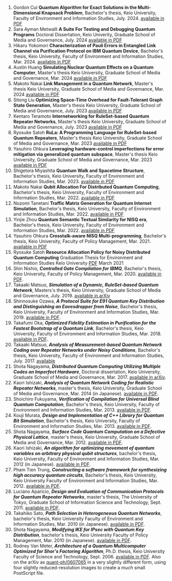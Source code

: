 1. Gordon Cui
   **Quantum Algorithm for Exact Solutions in the Multi-Dimensional Knapsack Problem**,
   Bachelor's thesis, Keio University, Faculty of Environment and Information Studies, July. 2024.
   [available in PDF](publications/syui_thesis.pdf)
1. Sara Ayman Metwalli
   **A Suite For Testing and Debugging Quantum Programs**
   Doctoral Dissertation, Keio Univerity, Graduate School of Media and Governance, July. 2024
   [available in PDF](publications/thesis_sara_arvix.pdf)
1. Hikaru Yokomori
   **Characterization of Pauli Errors in Entangled Link Channel via Purification Protocol on IBM Quantum Device**,
   Bachelor's thesis, Keio University, Faculty of Environment and Information Studies, Mar. 2024.
   [available in PDF](publications/voy_bachelor_thesis.pdf)
1. Austin Huang
   **Simulating Nuclear Quantum Effects on a Quantum Computer**,
   Master's thesis Keio University, Graduate School of Media and Governance, Mar. 2024
   [available in PDF](publications/austinh_mthesis.pdf)
1. Makoto Nakai
   **Link Management in a Quantum Network**,
   Master's thesis Keio University, Graduate School of Media and Governance, Mar. 2024
   [available in PDF](publications/dave_mthesis.pdf)
1. Sitong Liu
   **Optimizing Space-Time Overhead for Fault-Tolerant Graph State Generation**,
   Master's thesis Keio University, Graduate School of Media and Governance, July. 2023
   [available in PDF](publications/sitong_master_thesis.pdf)
1. Kentaro Teramoto
   **Internetworking for RuleSet-based Quantum Repeater Networks**,
   Master's thesis Keio University, Graduate School of Media and Governance, July. 2023
   [available in PDF](publications/zigen-master-thesis.pdf)
1. Ryosuke Satoh
   **RuLa: A Programming Language for RuleSet-based Quantum Repeaters**,
   Master's thesis Keio University, Graduate School of Media and Governance, Mar. 2023
   [available in PDF](publications/cocori_mthesis.pdf)
1. Yasuhiro Ohkura
   **Leveraging hardware-control imperfections for error mitigation via generalized quantum subspace**,
   Master's thesis Keio University, Graduate School of Media and Governance, Mar. 2023
   [available in PDF](publications/rum-masters-thesis-final-2303.pdf)
1. Shigetora Miyashita
   **Quantum Walk and Spacetime Structure**,
   Bachelor's thesis, Keio University, Faculty of Environment and Information Studies, Mar. 2023.
   [available in PDF](publications/shingy-thesis.pdf)
1. Makoto Nakai
   **Qubit Allocation For Distributed Quantum Computing**,
   Bachelor's thesis, Keio University, Faculty of Environment and Information Studies, Mar. 2022.
   [available in PDF](publications/dave_bthesis.pdf)
1. Nozomi Tanetani
   **Traffic Matrix Generation for Quantum Internet Simulation**,
   Bachelor's thesis, Keio University, Faculty of Environment and Information Studies, Mar. 2022.
   [available in PDF](publications/thesis21-zomi.pdf)
1. Yinjie Zhou
   **Quantum Semantic Textual Similarity for NISQ era**,
   Bachelor's thesis, Keio University, Faculty of Environment and Information Studies, Mar. 2022.
   [available in PDF](publications/syu_bthesis.pdf)
1. Yasuhiro Ohkura
   **Crosstalk-aware NISQ Multi-programming**,
   Bachelor's thesis, Keio University, Faculty of Policy Management, Mar. 2021.
   [available in PDF](publications/rum_bthesis.pdf)
1. Ryosuke Satoh
   **Resource Allocation Policy for Noisy Distributed Quantum Computing**
   Graduation Thesis for Environment and Information Studies Keio University [PDF](publications/cocori_GP_final_compressed.pdf) March 2021
1. Shin Nishio,
   **_Controlled Gate Compilation for IBMQ_**,
   Bachelor's thesis, Keio University, Faculty of Policy Management, Mar. 2020.
   [available in PDF](publications/parton_bthesis.pdf).
1. Takaaki Matsuo,
   **_Simulation of a Dynamic, RuleSet-based Quantum Network_**,
   Masters's thesis, Keio University, Graduate School of Media and Governance, July. 2019.
   [available in arXiv](https://arxiv.org/pdf/1908.10758.pdf)
1. Shinnosuke Ozawa,
   **_A Protocol Suite for E91 Quantum Key Distribution and Distinguishing an Eavesdropper from Noise_**,
   Bachelor's thesis, Keio University, Faculty of Environment and Information Studies, Mar. 2019.
   [available in PDF](publications/chanou_bthesis.pdf).
1. Takafumi Oka,
   **_Optimized Fidelity Estimation in Purification for the Fastest Bootstrap of a Quantum Link_**,
   Bachelor's thesis, Keio University, Faculty of Environment and Information Studies, Mar. 2018.
   [available in PDF](publications/takafumi_bachelors_thesis.pdf).
1. Takaaki Matsuo,
   **_Analysis of Measurement-based Quantum Network Coding over Repeater Networks under Noisy Conditions_**,
   Bachelor's thesis, Keio University, Faculty of Environment and Information Studies, July. 2017.
   [available](publications/thesis_kaaki_20170719.pdf)
1. Shota Nagayama,
   **_Distributed Quantum Computing Utilizing Multiple Codes on Imperfect Hardware_**,
   Doctoral dissertation, Keio University, Graduate School of Media and Governance, Mar. 2017.
   [available in arXiv](https://arxiv.org/abs/1704.02620).
1. Kaori Ishizaki,
   **_Analysis of Quantum Network Coding for Realistic Repeater Networks_**,
   master's thesis, Keio University, Graduate School of Media and Governance, Mar. 2014 (in Japanese).
   [available in PDF](publications/kaori_mthesis.pdf).
1. Shoichiro Fukuyama,
   **_Verification of Compilation for Universal Blind Quantum Computation_**,
   Bachelor's thesis, Keio University, Faculty of Environment and Information Studies, Mar. 2013.
   [available in PDF](publications/fukuyama_bthesis.pdf).
1. Kouji Murata,
   **_Design and Implementation of C++ Library for Quantum Bit Simulation_**,
   Bachelor's thesis, Keio University, Faculty of Environment and Information Studies, Mar. 2013.
   [available in PDF](publications/malt_bthesis.pdf).
1. Shota Nagayama,
   **_Surface Code Quantum Computation on a Defective Physical Lattice_**,
   master's thesis, Keio University, Graduate School of Media and Governance, Mar. 2012.
   [available in PDF](publications/nagayama_m-thesis.pdf).
1. Kaori Ishizaki,
   **_An algorithm for optimizing movement of quantum variables on arbitrary physical qubit structures_**,
   bachelor's thesis, Keio University, Faculty of Environment and Information Studies, Mar. 2012 (in Japanese).
   [available in PDF](publications/kaori_bthesis.pdf).
1. Pham Tien Trung,
   **_Constructing a software framework for synthesizing high accuracy quantum circuits_**,
   Bachelor's thesis, Keio University, Keio University Faculty of Environment and Information Studies, Mar. 2012.
   [available in PDF](publications/pham_bthesis.pdf).
1. Luciano Aparicio,
   **_Design and Evaluation of Communication Protocols for Quantum Repeater Networks_**,
   master's thesis, The University of Tokyo, Graduate School of Information Science and Technology, Sept. 2011.
   [available in PDF](publications/Aparicio-master-thesis.pdf).
1. Takahiko Sato,
   **_Path Selection in Heterogeneous Quantum Networks_**,
   bachelor's thesis, Keio University Faculty of Environment and Information Studies, Mar. 2010 (in Japanese).
   [available in PDF](publications/satoh-bachelor-thesis.pdf).
1. Shota Nagayama,
   **_Modifying IKE for IPsec with Quantum Key Distribution_**,
   bachelor's thesis, Keio University Faculty of Policy Management, Mar. 2010 (in Japanese).
   [available in PDF](publications/nagayama_b-thesis.pdf).
1. Rodney Van Meter,
   **_Architecture of a Quantum Multicomputer Optimized for Shor's Factoring Algorithm_**,
   Ph.D. thesis, Keio University Faculty of Science and Technology, Sept. 2006.
   [available in PDF](publications/van-meter-thesis-final-a4.pdf). Also on the arXiv as [quant-ph/0607065](http://arxiv.org/abs/quant-ph/0607065) in a very slightly different form, using four slightly reduced-resolution images to create a _much_ small PostScript file.
